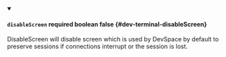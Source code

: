 
<details className="config-field" data-expandable="false" open>
<summary>

#### `disableScreen` <span className="config-field-required" data-required="false">required</span> <span className="config-field-type">boolean</span> <span className="config-field-default">false</span> <span className="config-field-enum"></span> {#dev-terminal-disableScreen}

DisableScreen will disable screen which is used by DevSpace by default to preserve sessions if connections interrupt or the session is lost.

</summary>



</details>
